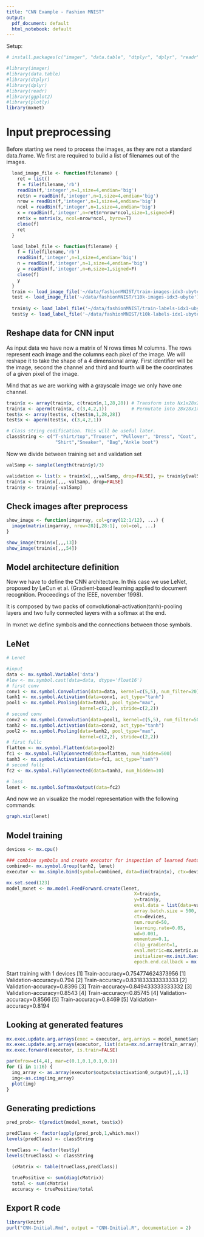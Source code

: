```yaml
---
title: "CNN Example - Fashion MNIST"
output:
  pdf_document: default
  html_notebook: default
---
```


Setup:

```r
# install.packages(c("imager", "data.table", "dtplyr", "dplyr", "readr", "ggplot2", "plotly"))
```




```r
#library(imager)
#library(data.table)
#library(dtplyr)
#library(dplyr)
#library(readr)
#library(ggplot2)
#library(plotly)
library(mxnet)
```
Input preprocessing
===================

Before starting we need to process the images, as they are not a standard 
data.frame. We first are required to build a list of filenames out of the images.


```r
  load_image_file <- function(filename) {
    ret = list()
    f = file(filename,'rb')
    readBin(f,'integer',n=1,size=4,endian='big')
    ret$n = readBin(f,'integer',n=1,size=4,endian='big')
    nrow = readBin(f,'integer',n=1,size=4,endian='big')
    ncol = readBin(f,'integer',n=1,size=4,endian='big')
    x = readBin(f,'integer',n=ret$n*nrow*ncol,size=1,signed=F)
    ret$x = matrix(x, ncol=nrow*ncol, byrow=T)
    close(f)
    ret
  }

  load_label_file <- function(filename) {
    f = file(filename,'rb')
    readBin(f,'integer',n=1,size=4,endian='big')
    n = readBin(f,'integer',n=1,size=4,endian='big')
    y = readBin(f,'integer',n=n,size=1,signed=F)
    close(f)
    y
  }
  train <- load_image_file('~/data/fashionMNIST/train-images-idx3-ubyte')
  test <- load_image_file('~/data/fashionMNIST/t10k-images-idx3-ubyte')
  
  train$y <- load_label_file('~/data/fashionMNIST/train-labels-idx1-ubyte')
  test$y <- load_label_file('~/data/fashionMNIST/t10k-labels-idx1-ubyte') 
```

Reshape data for CNN input
--------------------------

As input data we have now a matrix of N rows times M columns. The rows represent
each image and the columns each pixel of the image. We will reshape it to take
the shape of a 4 dimensional array. First identifier will be the image, second 
the channel and third and fourth will be the coordinates of a given pixel of the
image.

Mind that as we are working with a grayscale image we only have one channel.

```r
train$x <- array(train$x, c(train$n,1,28,28)) # Transform into Nx1x28x28 array
train$x <- aperm(train$x, c(3,4,2,1))         # Permutate into 28x28x1xN array
test$x <- array(test$x, c(test$n,1,28,28))
test$x <- aperm(test$x, c(3,4,2,1))

# Class string codification. This will be useful later.
classString <- c("T-shirt/top","Trouser", "Pullover", "Dress", "Coat", "Sandal",
                  "Shirt","Sneaker", "Bag","Ankle boot")
```

Now we divide between training set and validation set
```r
valSamp <- sample(length(train$y)/3)

validation <- list(x = train$x[,,,valSamp, drop=FALSE], y= train$y[valSamp]) # drop=FALSE forbids R to drop dimensions with length 1
train$x <- train$x[,,,-valSamp, drop=FALSE]
train$y <- train$y[-valSamp]
```


Check images after preprocess
-----------------------------
```r
show_image <- function(imgarray, col=gray(12:1/12), ...) {
  image(matrix(imgarray, nrow=28)[,28:1], col=col, ...)
}

show_image(train$x[,,,13])
show_image(train$x[,,,54])

```

Model architecture definition
-----------------------------

Now we have to define the CNN architecture. In this case we use LeNet, proposed
by LeCun et al. (Gradient-based learning applied to document recognition. 
Proceedings of the IEEE, november 1998). 

It is composed by two packs of convolutional-activation(tanh)-pooling layers and
two fully connected layers with a softmax at the end.

In mxnet we define symbols and the connections between those symbols.

LeNet
-----

```r
# Lenet

#input
data <- mx.symbol.Variable('data')
#low <- mx.symbol.cast(data=data, dtype='float16')
# first conv
conv1 <- mx.symbol.Convolution(data=data, kernel=c(5,5), num_filter=20)
tanh1 <- mx.symbol.Activation(data=conv1, act_type="tanh")
pool1 <- mx.symbol.Pooling(data=tanh1, pool_type="max",
                           kernel=c(2,2), stride=c(2,2))
# second conv
conv2 <- mx.symbol.Convolution(data=pool1, kernel=c(5,5), num_filter=50)
tanh2 <- mx.symbol.Activation(data=conv2, act_type="tanh")
pool2 <- mx.symbol.Pooling(data=tanh2, pool_type="max",
                           kernel=c(2,2), stride=c(2,2))
# first fullc
flatten <- mx.symbol.Flatten(data=pool2)
fc1 <- mx.symbol.FullyConnected(data=flatten, num_hidden=500)
tanh3 <- mx.symbol.Activation(data=fc1, act_type="tanh")
# second fullc
fc2 <- mx.symbol.FullyConnected(data=tanh3, num_hidden=10)

# loss
lenet <- mx.symbol.SoftmaxOutput(data=fc2)
```


And now we an visualize the model representation with the following commands:
```r
graph.viz(lenet)
```


Model training
--------------

```r
devices <- mx.cpu()

### combine symbols and create executor for inspection of learned features
combined<- mx.symbol.Group(tanh2, lenet)
executor <- mx.simple.bind(symbol=combined, data=dim(train$x), ctx=devices)

mx.set.seed(123)
model_mxnet <- mx.model.FeedForward.create(lenet,
                                               X=train$x, 
                                               y=train$y,
                                               eval.data = list(data=validation$x, label=validation$y),
                                               array.batch.size = 500, 
                                               ctx=devices, 
                                               num.round=50,
                                               learning.rate=0.05,
                                               wd=0.001,
                                               momentum=0.1,
                                               clip_gradient=1,
                                               eval.metric=mx.metric.accuracy, 
                                               initializer=mx.init.Xavier(rnd_type = "gaussian", factor_type = "avg", magnitude = 3),
                                               epoch.end.callback = mx.callback.log.train.metric(1))

```
Start training with 1 devices
[1] Train-accuracy=0.754774624373956
[1] Validation-accuracy=0.794
[2] Train-accuracy=0.831833333333333
[2] Validation-accuracy=0.8396
[3] Train-accuracy=0.849433333333332
[3] Validation-accuracy=0.8543
[4] Train-accuracy=0.85745
[4] Validation-accuracy=0.8566
[5] Train-accuracy=0.8469
[5] Validation-accuracy=0.8194


Looking at generated features
-----------------------------
```r
mx.exec.update.arg.arrays(exec = executor, arg.arrays = model_mxnet$arg.params, match.name=TRUE)
mx.exec.update.arg.arrays(executor, list(data=mx.nd.array(train_array)), match.name=TRUE)
mx.exec.forward(executor, is.train=FALSE)

par(mfrow=c(4,4), mar=c(0.1,0.1,0.1,0.1))
for (i in 1:16) {
  img_array <- as.array(executor$outputs$activation0_output)[,,i,1]
  img<-as.cimg(img_array)
  plot(img)
}
```

Generating predictions
----------------------

```r
pred_prob<- t(predict(model_mxnet, test$x))
```

```r
predClass <- factor(apply(pred_prob,1,which.max))
levels(predClass) <- classString

trueClass <- factor(test$y)
levels(trueClass) <- classString
```

```r
  (cMatrix <- table(trueClass,predClass))
  
  truePositive <- sum(diag(cMatrix))
  total <- sum(cMatrix)
  accuracy <- truePositive/total
```

Export R code
-------------
```r
library(knitr)
purl("CNN-Initial.Rmd", output = "CNN-Initial.R", documentation = 2)
```
